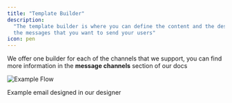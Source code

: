 ```yaml
---
title: "Template Builder"
description:
  "The template builder is where you can define the content and the design of
  the messages that you want to send your users"
icon: pen
---
```


We offer one builder for each of the channels that we support, you can find more information in the **message channels** section of our docs

![Example Flow](/images/guides/product-manual/cee.png)

Example email designed in our designer
